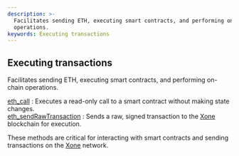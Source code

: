 ```yaml
---
description: >-
  Facilitates sending ETH, executing smart contracts, and performing on-chain
  operations.
keywords: Executing transactions
---
```



<Meta
  title="Xone executing transactions info | dRPC"
/>

## Executing transactions

Facilitates sending ETH, executing smart contracts, and performing on-chain operations.

[eth_call](/openapi/executingtransactions/eth_call) : Executes a read-only call to a smart contract without making state changes. \
[eth_sendRawTransaction](/openapi/executingtransactions/eth_sendRawTransaction) : Sends a raw, signed transaction to the [Xone](https://xone.org/) blockchain for execution.

These methods are critical for interacting with smart contracts and sending transactions on the [Xone](https://xone.org/) network.

